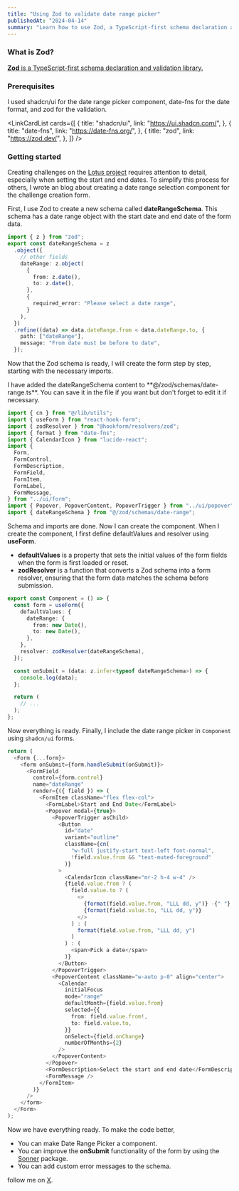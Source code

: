 ```yaml
---
title: "Using Zod to validate date range picker"
publishedAt: "2024-04-14"
summary: "Learn how to use Zod, a TypeScript-first schema declaration and validation library, to validate date range picker in your project."
---
```


### What is Zod?

<Callout emoji="🌊">
  <a href="https://github.com/colinhacks/zod">
    <b>Zod</b> is a TypeScript-first schema declaration and validation library.
  </a>
</Callout>

### Prerequisites

I used shadcn/ui for the date range picker component, date-fns for the date format, and zod for the validation.

<LinkCardList
  cards={[
    {
      title: "shadcn/ui",
      link: "https://ui.shadcn.com/",
    },
    {
      title: "date-fns",
      link: "https://date-fns.org/",
    },
    {
      title: "zod",
      link: "https://zod.dev/",
    },
  ]}
/>

### Getting started

Creating challenges on the [Lotus project](https://github.com/onurhan1337/lotus) requires attention to detail, especially when setting the start and end dates. To simplify this process for others, I wrote an blog about creating a date range selection component for the challenge creation form.

First, I use Zod to create a new schema called **dateRangeSchema**. This schema has a date range object with the start date and end date of the form data.

```ts
import { z } from "zod";
export const dateRangeSchema = z
  .object({
    // other fields
    dateRange: z.object(
      {
        from: z.date(),
        to: z.date(),
      },
      {
        required_error: "Please select a date range",
      }
    ),
  })
  .refine((data) => data.dateRange.from < data.dateRange.to, {
    path: ["dateRange"],
    message: "From date must be before to date",
  });
```

Now that the Zod schema is ready, I will create the form step by step, starting with the necessary imports.

<Callout emoji="⚠">
  I have added the dateRangeSchema content to **@/zod/schemas/date-range.ts**.
  You can save it in the file if you want but don't forget to edit it if
  necessary.
</Callout>

```ts
import { cn } from "@/lib/utils";
import { useForm } from "react-hook-form";
import { zodResolver } from "@hookform/resolvers/zod";
import { format } from "date-fns";
import { CalendarIcon } from "lucide-react";
import {
  Form,
  FormControl,
  FormDescription,
  FormField,
  FormItem,
  FormLabel,
  FormMessage,
} from "../ui/form";
import { Popover, PopoverContent, PopoverTrigger } from "../ui/popover";
import { dateRangeSchema } from "@/zod/schemas/date-range";
```

Schema and imports are done. Now I can create the component. When I create the component, I first define defaultValues and resolver using **useForm**.

- **defaultValues** is a property that sets the initial values of the form fields when the form is first loaded or reset.
- **zodResolver** is a function that converts a Zod schema into a form resolver, ensuring that the form data matches the schema before submission.

```ts
export const Component = () => {
  const form = useForm({
    defaultValues: {
      dateRange: {
        from: new Date(),
        to: new Date(),
      },
    },
    resolver: zodResolver(dateRangeSchema),
  });

  const onSubmit = (data: z.infer<typeof dateRangeSchema>) => {
    console.log(data);
  };

  return (
    // ...
  );
};
```

Now everything is ready. Finally, I include the date range picker in `Component` using `shadcn/ui` forms.

```ts
return (
  <Form {...form}>
    <form onSubmit={form.handleSubmit(onSubmit)}>
      <FormField
        control={form.control}
        name="dateRange"
        render={({ field }) => (
          <FormItem className="flex flex-col">
            <FormLabel>Start and End Date</FormLabel>
            <Popover modal={true}>
              <PopoverTrigger asChild>
                <Button
                  id="date"
                  variant="outline"
                  className={cn(
                    "w-full justify-start text-left font-normal",
                    !field.value.from && "text-muted-foreground"
                  )}
                >
                  <CalendarIcon className="mr-2 h-4 w-4" />
                  {field.value.from ? (
                    field.value.to ? (
                      <>
                        {format(field.value.from, "LLL dd, y")} -{" "}
                        {format(field.value.to, "LLL dd, y")}
                      </>
                    ) : (
                      format(field.value.from, "LLL dd, y")
                    )
                  ) : (
                    <span>Pick a date</span>
                  )}
                </Button>
              </PopoverTrigger>
              <PopoverContent className="w-auto p-0" align="center">
                <Calendar
                  initialFocus
                  mode="range"
                  defaultMonth={field.value.from}
                  selected={{
                    from: field.value.from!,
                    to: field.value.to,
                  }}
                  onSelect={field.onChange}
                  numberOfMonths={2}
                />
              </PopoverContent>
            </Popover>
            <FormDescription>Select the start and end date</FormDescription>
            <FormMessage />
          </FormItem>
        )}
      />
    </form>
  </Form>
);
```

Now we have everything ready. To make the code better,

- You can make Date Range Picker a component.
- You can improve the **onSubmit** functionality of the form by using the [Sonner](https://sonner.emilkowal.ski/) package.
- You can add custom error messages to the schema.

follow me on [X](https://x.com/onurhan1337).
